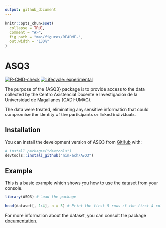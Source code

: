 ```yaml
---
output: github_document
---
```


<!-- README.md is generated from README.Rmd. Please edit that file -->

```r
knitr::opts_chunk$set(
  collapse = TRUE,
  comment = "#>",
  fig.path = "man/figures/README-",
  out.width = "100%"
)
```

# ASQ3

<!-- badges: start -->
[![R-CMD-check](https://github.com/nim-ach/ASQ3/workflows/R-CMD-check/badge.svg)](https://github.com/nim-ach/ASQ3/actions)
[![Lifecycle: experimental](https://img.shields.io/badge/lifecycle-experimental-orange.svg)](https://lifecycle.r-lib.org/articles/stages.html#experimental)
<!-- badges: end -->

The purpose of the {ASQ3} package is to provide access to the data collected by the Centro Asistencial Docente e Investigación de la Universidad de Magallanes (CADI-UMAG). 

The data were treated, eliminating any sensitive information that could compromise the identity of the participants or linked individuals.

## Installation

You can install the development version of ASQ3 from [GitHub](https://github.com/) with: 

``` r
# install.packages("devtools")
devtools::install_github("nim-ach/ASQ3")
```

## Example

This is a basic example which shows you how to use the dataset from your <i class="fab fa-r-project"></i> console.

```r
library(ASQ3) # Load the package

head(dataset[, 1:4], n = 5) # Print the first 5 rows of the first 4 columns
```

For more information about the dataset, you can consult the package [documentation](https://nim-ach.github.io/ASQ3/reference/dataset.html).
